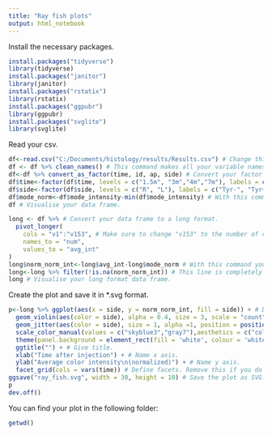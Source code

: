 ```yaml
---
title: "Ray fish plots"
output: html_notebook
---
```


Install the necessary packages.
```r
install.packages("tidyverse")
library(tidyverse)
install.packages("janitor")
library(janitor)
install.packages("rstatix")
library(rstatix)
install.packages("ggpubr")
library(ggpubr)
install.packages("svglite")
library(svglite)
```
Read your csv.
```r
df<-read.csv("C:/Documents/histology/results/Results.csv") # Change this path to point to your dataset! Make sure your csv has the same structure as the csv showed in step 16 (and possibly the same column names).
df <- df %>% clean_names() # This command makes all your variable names lowercase, and each word will be separated with an underscore.
df<-df %>% convert_as_factor(time, id, ap, side) # Convert your factor variables to factor type.
df$time<-factor(df$time, levels = c("1.5m", "3m","4m","7m"), labels = c("1.5 months", "3 months", "4 months", "7 months")) # You might not need this line. Here I rename my time points. If your time points appear on the plot in a weird order, you can also mend the problem with this command. 
df$side<-factor(df$side, levels = c("R", "L"), labels = c("Tyr-", "Tyr+")) # This line is also optional. I preferred calling the two sides Tyr- and Tyr+.
df$mode_norm<-df$mode_intensity-min(df$mode_intensity) # With this command you calculate the difference between the modal intensity of each image and the minimum modal intensity in your dataset. This is important in order to normalise your data.
df # Visualise your data frame.
```
```r
long <- df %>% # Convert your data frame to a long format.
  pivot_longer(
    cols = "v1":"v153", # Make sure to change "v153" to the number of columns you have.
    names_to = "num",
    values_to = "avg_int"
)
long$norm_norm_int<-long$avg_int-long$mode_norm # With this command you normalise everything to the lowest modal intensity.
long<-long %>% filter(!is.na(norm_norm_int)) # This line is completely unnecessary. If you do not run it, you get a warning when you create the plot, but that is ok.
long # Visualise your long format data frame.
```
Create the plot and save it in *.svg format.
```r
p<-long %>% ggplot(aes(x = side, y = norm_norm_int, fill = side)) + # Define x, y and color code. x is the variable which defines the two experimental groups.
  geom_violin(aes(color = side), alpha = 0.4, size = 3, scale = "count") + # Add ray fish.
  geom_jitter(aes(color = side), size = 1, alpha =1, position = position_jitterdodge(jitter.width = NULL,jitter.height = 0, dodge.width = .9)) + # Add jitter. Each dot corresponds to an ROI/cell.
  scale_color_manual(values = c("skyblue3","gray7"),aesthetics = c("colour","fill")) + # Define colors you would like to use. Search for RStudio colors or give the hexadecimal code. You need as many colors as the number of levels your "side" variable has.
  theme(panel.background = element_rect(fill = 'white', colour = 'white'),legend.position = "right", axis.line = element_line(colour = 'gray7', linewidth = 2.5),  panel.grid = element_blank())+ theme(text = element_text(size = 55), axis.ticks.length=unit(.25, "cm"), axis.ticks = element_line(linewidth = 2.5), plot.title = element_text(hjust = 0.5)) + # This is just aesthetic stuff. If you want to remove the legend, set its position to "none".
  ggtitle("") + # Give title.
  xlab("Time after injection") + # Name x axis. 
  ylab("Average color intensity\n(normalized)") + # Name y axis.
  facet_grid(cols = vars(time)) # Define facets. Remove this if you do not have a time variable !
ggsave("ray_fish.svg", width = 30, height = 10) # Save the plot as SVG. Adjust the width to your needs.
p
dev.off()
```
You can find your plot in the following folder:
```r
getwd()
```
